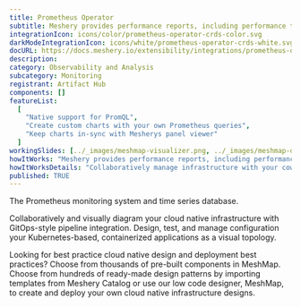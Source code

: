 ```yaml
---
title: Prometheus Operator
subtitle: Meshery provides performance reports, including performance test results, node resource metrics etc. so that operators may easily understand the overhead of their service mesh’s control plane and data plane in context of the overhead incurred on nodes running within the cluster. In order to generate performance test reports of service meshes and their workloads, Meshery uses Grafana and/or Prometheus as visualization and metrics systems, respectively. This guide outlines the requirements necessary for Meshery to connect to these systems. The steps may vary depending upon the service mesh and its configuration.
integrationIcon: icons/color/prometheus-operator-crds-color.svg
darkModeIntegrationIcon: icons/white/prometheus-operator-crds-white.svg
docURL: https://docs.meshery.io/extensibility/integrations/prometheus-operator-crds
description:
category: Observability and Analysis
subcategory: Monitoring
registrant: Artifact Hub
components: []
featureList:
  [
    "Native support for PromQL",
    "Create custom charts with your own Prometheus queries",
    "Keep charts in-sync with Mesherys panel viewer"
  ]
workingSlides: [../_images/meshmap-visualizer.png, ../_images/meshmap-designer.png]
howItWorks: "Meshery provides performance reports, including performance test results, node resource metrics etc. so that operators may easily understand the overhead of their service mesh’s control plane and data plane in context of the overhead incurred on nodes running within the cluster. In order to generate performance test reports of service meshes and their workloads, Meshery uses Grafana and/or Prometheus as visualization and metrics systems, respectively. This guide outlines the requirements necessary for Meshery to connect to these systems. The steps may vary depending upon the service mesh and its configuration."
howItWorksDetails: "Collaboratively manage infrastructure with your coworkers synchronously sharing the same designs."
published: TRUE
---
```


<p>The Prometheus monitoring system and time series database.</p>
<p>
  Collaboratively and visually diagram your cloud native infrastructure with GitOps-style pipeline
  integration. Design, test, and manage configuration your Kubernetes-based, containerized
  applications as a visual topology.
</p>
<p>
  Looking for best practice cloud native design and deployment best practices? Choose from thousands
  of pre-built components in MeshMap. Choose from hundreds of ready-made design patterns by
  importing templates from Meshery Catalog or use our low code designer, MeshMap, to create and
  deploy your own cloud native infrastructure designs.
</p>
